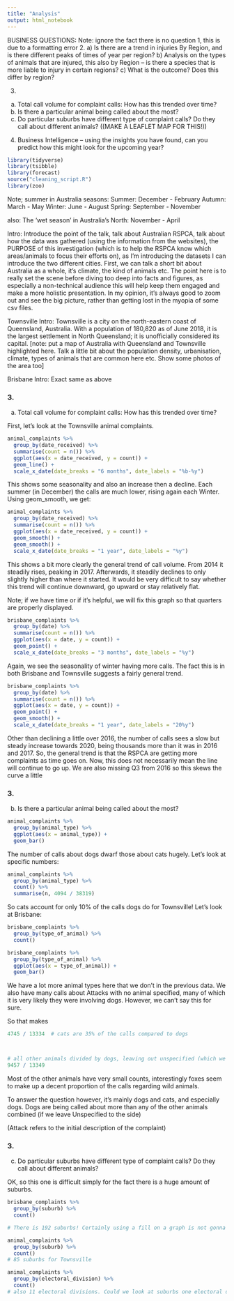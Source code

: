 ```yaml
---
title: "Analysis"
output: html_notebook
---
```


BUSINESS QUESTIONS:
Note: ignore the fact there is no question 1, this is due to a formatting error
2. 
a) Is there are a trend in injuries By Region, and is there different peaks of times of year per region?
b) Analysis on the types of animals that are injured, this also by Region – is there a species that is more liable to injury in certain regions?
c) What is the outcome? Does this differ by region?

3.
a) Total call volume for complaint calls: How has this trended over time?
b) Is there a particular animal being called about the most?
c) Do particular suburbs have different type of complaint calls? Do they call about different animals? ((MAKE A LEAFLET MAP FOR THIS!))

4.
Business Intelligence – using the insights you have found, can you predict how this might look for the upcoming year?

```r
library(tidyverse)
library(tsibble)
library(forecast)
source("cleaning_script.R")
library(zoo)
```

Note; summer in Australia seasons:
Summer: December - February
Autumn: March - May
Winter: June - August
Spring: September - November

also: The 'wet season' in Australia's North: November - April

Intro:
Introduce the point of the talk, talk about Australian RSPCA, talk about how the data was gathered (using the information from the websites), the PURPOSE of this investigation (which is to help the RSPCA know which areas/animals to focus their efforts on), as I'm introducing the datasets I can introduce the two different cities. First, we can talk a short bit about Australia as a whole, it's climate, the kind of animals etc. The point here is to really set the scene before diving too deep into facts and figures, as especially a non-technical audience this will help keep them engaged and make a more holistic presentation. In my opinion, it's always good to zoom out and see the big picture, rather than getting lost in the myopia of some csv files.

Townsville Intro:
Townsville is a city on the north-eastern coast of Queensland, Australia. With a population of 180,820 as of June 2018, it is the largest settlement in North Queensland; it is unofficially considered its capital. [note: put a map of Australia with Queensland and Townsville highlighted here. Talk a little bit about the population density, urbanisation, climate, types of animals that are common here etc. Show some photos of the area too]

Brisbane Intro:
Exact same as above

### 3.
a) Total call volume for complaint calls: How has this trended over time?

First, let's look at the Townsville animal complaints.
```r
animal_complaints %>% 
  group_by(date_received) %>% 
  summarise(count = n()) %>% 
  ggplot(aes(x = date_received, y = count)) +
  geom_line() +
  scale_x_date(date_breaks = "6 months", date_labels = "%b-%y")
```
This shows some seasonality and also an increase then a decline. Each summer (in December) the calls are much lower, rising again each Winter. Using geom_smooth, we get:

```r
animal_complaints %>% 
  group_by(date_received) %>% 
  summarise(count = n()) %>% 
  ggplot(aes(x = date_received, y = count)) +
  geom_smooth() +
  geom_smooth() +
  scale_x_date(date_breaks = "1 year", date_labels = "%y")
```

This shows a bit more clearly the general trend of call volume. From 2014 it steadily rises, peaking in 2017. Afterwards, it steadily declines to only slightly higher than where it started. It would be very difficult to say whether this trend will continue downward, go upward or stay relatively flat.







Note; if we have time or if it's helpful, we will fix this graph so that quarters are properly displayed.
```r
brisbane_complaints %>% 
  group_by(date) %>% 
  summarise(count = n()) %>% 
  ggplot(aes(x = date, y = count)) +
  geom_point() +
  scale_x_date(date_breaks = "3 months", date_labels = "%y")
```

Again, we see the seasonality of winter having more calls. The fact this is in both Brisbane and Townsville suggests a fairly general trend.

```r
brisbane_complaints %>% 
  group_by(date) %>% 
  summarise(count = n()) %>% 
  ggplot(aes(x = date, y = count)) +
  geom_point() +
  geom_smooth() +
  scale_x_date(date_breaks = "1 year", date_labels = "20%y")
```

Other than declining a little over 2016, the number of calls sees a slow but steady increase towards 2020, being thousands more than it was in 2016 and 2017. So, the general trend is that the RSPCA are getting more complaints as time goes on. Now, this does not necessarily mean the line will continue to go up. We are also missing Q3 from 2016 so this skews the curve a little



### 3.
b) Is there a particular animal being called about the most?

```r
animal_complaints %>% 
  group_by(animal_type) %>% 
  ggplot(aes(x = animal_type)) +
  geom_bar()
```

The number of calls about dogs dwarf those about cats hugely. Let's look at specific numbers:
```r
animal_complaints %>% 
  group_by(animal_type) %>%
  count() %>% 
  summarise(n, 4094 / 38319)
```

So cats account for only 10% of the calls dogs do for Townsville! Let's look at Brisbane:

```r
brisbane_complaints %>% 
  group_by(type_of_animal) %>%
  count()

brisbane_complaints %>% 
  group_by(type_of_animal) %>%
  ggplot(aes(x = type_of_animal)) +
  geom_bar()
```

We have a lot more animal types here that we don't in the previous data. We also have many calls about Attacks with no animal specified, many of which it is very likely they were involving dogs. However, we can't say this for sure.

So that makes 
```r
4745 / 13334  # cats are 35% of the calls compared to dogs



# all other animals divided by dogs, leaving out unspecified (which we believe potentially contain a high proportion of dogs)
9457 / 13349
```

Most of the other animals have very small counts, interestingly foxes seem to make up a decent proportion of the calls regarding wild animals.

To answer the question however, it's mainly dogs and cats, and especially dogs. Dogs are being called about more than any of the other animals combined (if we leave Unspecified to the side)

(Attack refers to the initial description of the complaint)


### 3. 
c) Do particular suburbs have different type of complaint calls? Do they call about different animals?

OK, so this one is difficult simply for the fact there is a huge amount of suburbs.
```r
brisbane_complaints %>% 
  group_by(suburb) %>% 
  count()

# There is 192 suburbs! Certainly using a fill on a graph is not gonna work, neither is putting them on the x-axis on a bar graph.

animal_complaints %>% 
  group_by(suburb) %>% 
  count()
# 85 suburbs for Townsville

animal_complaints %>% 
  group_by(electoral_division) %>% 
  count()
# also 11 electoral divisions. Could we look at suburbs one electoral division at a time? Possibly
```







